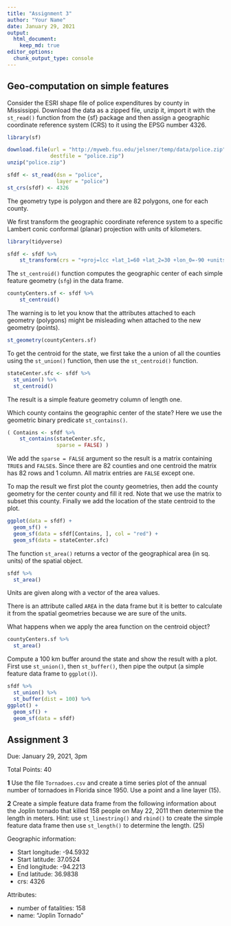 ```yaml
---
title: "Assignment 3"
author: "Your Name"
date: January 29, 2021
output: 
  html_document:
    keep_md: true
editor_options: 
  chunk_output_type: console
---
```


## Geo-computation on simple features

Consider the ESRI shape file of police expenditures by county in Mississippi. Download the data as a zipped file, unzip it, import it with the `st_read()` function from the {sf} package and then assign a geographic coordinate reference system (CRS) to it using the EPSG number 4326.
```r
library(sf)

download.file(url = "http://myweb.fsu.edu/jelsner/temp/data/police.zip",
              destfile = "police.zip")
unzip("police.zip")

sfdf <- st_read(dsn = "police", 
                layer = "police")
st_crs(sfdf) <- 4326
```

The geometry type is polygon and there are 82 polygons, one for each county.

We first transform the geographic coordinate reference system to a specific Lambert conic conformal (planar) projection with units of kilometers.
```r
library(tidyverse)

sfdf <- sfdf %>%
    st_transform(crs = "+proj=lcc +lat_1=60 +lat_2=30 +lon_0=-90 +units=km")
```

The `st_centroid()` function computes the geographic center of each simple feature geometry (`sfg`) in the data frame.
```r
countyCenters.sf <- sfdf %>%
    st_centroid()
```

The warning is to let you know that the attributes attached to each geometry (polygons) might be misleading when attached to the new geometry (points).
```r
st_geometry(countyCenters.sf)
```

To get the centroid for the state, we first take the a union of all the counties using the `st_union()` function, then use the `st_centroid()` function.
```r
stateCenter.sfc <- sfdf %>%
  st_union() %>%
  st_centroid()
```

The result is a simple feature geometry column of length one. 

Which county contains the geographic center of the state? Here we use the geometric binary predicate `st_contains()`.
```r
( Contains <- sfdf %>%
    st_contains(stateCenter.sfc,
                sparse = FALSE) )
```

We add the `sparse = FALSE` argument so the result is a matrix containing `TRUE`s and `FALSE`s. Since there are 82 counties and one centroid the matrix has 82 rows and 1 column. All matrix entries are `FALSE` except one.

To map the result we first plot the county geometries, then add the county geometry for the center county and fill it red. Note that we use the matrix to subset this county. Finally we add the location of the state centroid to the plot.
```r
ggplot(data = sfdf) +
  geom_sf() +
  geom_sf(data = sfdf[Contains, ], col = "red") +
  geom_sf(data = stateCenter.sfc)
```

The function `st_area()` returns a vector of the geographical area (in sq. units) of the spatial object.
```r
sfdf %>%
  st_area()
```

Units are given along with a vector of the area values.

There is an attribute called `AREA` in the data frame but it is better to calculate it from the spatial geometries because we are sure of the units.

What happens when we apply the area function on the centroid object?
```r
countyCenters.sf %>%
  st_area()
```

Compute a 100 km buffer around the state and show the result with a plot. First use `st_union()`, then `st_buffer()`, then pipe the output (a simple feature data frame to `ggplot()`).
```r
sfdf %>%
  st_union() %>%
  st_buffer(dist = 100) %>%
ggplot() +
  geom_sf() +
  geom_sf(data = sfdf)
```

## Assignment 3

Due: January 29, 2021, 3pm

Total Points: 40

**1** Use the file `Tornadoes.csv` and create a time series plot of the annual number of tornadoes in Florida since 1950. Use a point and a line layer (15).

**2** Create a simple feature data frame from the following information about the Joplin tornado that killed 158 people on May 22, 2011 then determine the length in meters. Hint: use `st_linestring()` and `rbind()` to create the simple feature data frame then use `st_length()` to determine the length. (25)

Geographic information:

* Start longitude: -94.5932 
* Start latitude: 37.0524 
* End longitude: -94.2213 
* End latitude: 36.9838 
* crs: 4326

Attributes:

* number of fatalities: 158
* name: "Joplin Tornado"
